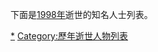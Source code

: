 {{YearTopicTOC|1998|逝世人物列表}}
{{C20YearInTopic|1998年}}

下面是[[1998年|1998年]]逝世的知名人士列表。

{{MonthTOC|1998年|逝世人物列表}}
{{各年各月份逝世人物}}
{{Authority control}}

[[Category:1998年逝世|*]]
[[Category:歷年逝世人物列表|Category:歷年逝世人物列表]]